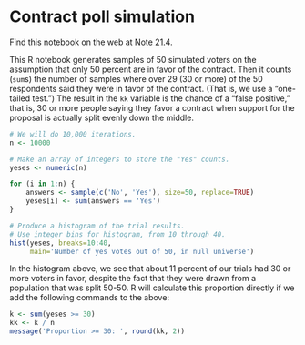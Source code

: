 # Contract poll simulation


Find this notebook on the web at
<a class="quarto-xref" href="https://resampling-stats.github.io/latest-r/testing_counts_1.html#nte-contract_poll">Note <span>21.4</span></a>.

This R notebook generates samples of 50 simulated voters on the
assumption that only 50 percent are in favor of the contract. Then it
counts (`sum`s) the number of samples where over 29 (30 or more) of the
50 respondents said they were in favor of the contract. (That is, we use
a “one-tailed test.”) The result in the `kk` variable is the chance of a
“false positive,” that is, 30 or more people saying they favor a
contract when support for the proposal is actually split evenly down the
middle.



```r
# We will do 10,000 iterations.
n <- 10000

# Make an array of integers to store the "Yes" counts.
yeses <- numeric(n)

for (i in 1:n) {
    answers <- sample(c('No', 'Yes'), size=50, replace=TRUE)
    yeses[i] <- sum(answers == 'Yes')
}

# Produce a histogram of the trial results.
# Use integer bins for histogram, from 10 through 40.
hist(yeses, breaks=10:40,
     main='Number of yes votes out of 50, in null universe')
```

In the histogram above, we see that about 11 percent of our trials had
30 or more voters in favor, despite the fact that they were drawn from a
population that was split 50-50. R will calculate this proportion
directly if we add the following commands to the above:

```r
k <- sum(yeses >= 30)
kk <- k / n
message('Proportion >= 30: ', round(kk, 2))
```
